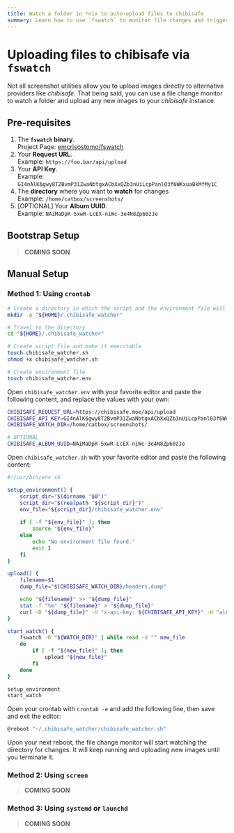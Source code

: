 ```yaml
---
title: Watch a folder in *nix to auto-upload files to chibisafe
summary: Learn how to use `fswatch` to monitor file changes and trigger actions
---
```


# Uploading files to chibisafe via `fswatch`

Not all screenshot utilities allow you to upload images directly to alternative providers like *chibisafe*. That being said, you can use a file change monitor to watch a folder and upload any new images to your *chibisafe* instance.

## Pre-requisites

1. The **`fswatch` binary**.  
Project Page: [emcrisostomo/fswatch](https://github.com/emcrisostomo/fswatch)
2. Your **Request URL**.  
Example: `https://foo.bar/api/upload`
3. Your **API Key**.  
Example: `GI4nAlK6gwy8T2BvmP31ZwaNbtgxACbXxQZb3nUiLcpPanl03f6WKxuaBkMfMy1C`
4. The **directory** where you want to **watch** for changes  
Example: `/home/catbox/screenshots/`
5. [OPTIONAL] Your **Album UUID**.  
Example: `NAiMaDpR-5xwR-LcEX-niWc-3e4N8Zp60zJe`

## Bootstrap Setup
>
> **COMING SOON**

## Manual Setup

### Method 1: Using `crontab`

```sh
# Create a directory in which the script and the environment file will reside
mkdir -p "${HOME}/.chibisafe_watcher"

# Travel to the directory
cd "${HOME}/.chibisafe_watcher"

# Create script file and make it executable
touch chibisafe_watcher.sh
chmod +x chibisafe_watcher.sh

# Create environment file
touch chibisafe_watcher.env
```

Open `chibisafe_watcher.env` with your favorite editor and paste the following content, and replace the values with your own:

```sh
CHIBISAFE_REQUEST_URL=https://chibisafe.moe/api/upload
CHIBISAFE_API_KEY=GI4nAlK6gwy8T2BvmP31ZwaNbtgxACbXxQZb3nUiLcpPanl03f6WKxuaBkMfMy1C
CHIBISAFE_WATCH_DIR=/home/catbox/screenshots/

# OPTIONAL
CHIBISAFE_ALBUM_UUID=NAiMaDpR-5xwR-LcEX-niWc-3e4N8Zp60zJe
```

Open `chibisafe_watcher.sh` with your favorite editor and paste the following content:

```sh
#!/usr/bin/env sh

setup_environment() {
    script_dir="$(dirname "$0")"
    script_dir="$(realpath "${script_dir}")"
    env_file="${script_dir}/chibisafe_watcher.env"
    
    if [ -f "${env_file}" ]; then
        source "${env_file}"
    else
        echo "No environment file found."
        exit 1
    fi
}

upload() {
    filename=$1
    dump_file="${CHIBISAFE_WATCH_DIR}/headers.dump"

    echo "${filename}" >> "${dump_file}"
    stat -f "%m" "${filename}" > "${dump_file}"
    curl -D "${dump_file}" -H "x-api-key: ${CHIBISAFE_API_KEY}" -H "albumuuid: ${CHIBISAFE_ALBUM_UUID}" -F "file[]=@${filename}" -s "${CHIBISAFE_REQUEST_URL}"
}

start_watch() {
    fswatch -0 "${WATCH_DIR}" | while read -d "" new_file
    do
        if [ -f "${new_file}" ]; then
            upload "${new_file}"
        fi
    done
}

setup_environment
start_watch
```

Open your crontab with `crontab -e` and add the following line, then save and exit the editor:

```sh
@reboot "~/.chibisafe_watcher/chibisafe_watcher.sh"
```

Upon your next reboot, the file change monitor will start watching the directory for changes. It will keep running and uploading new images until you terminate it.

### Method 2: Using `screen`
>
> **COMING SOON**

### Method 3: Using `systemd` or `launchd`
>
> **COMING SOON**
